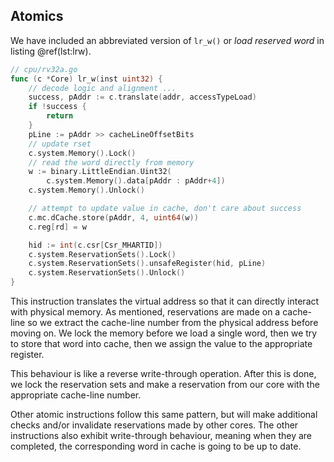 ## Atomics {#impl:atomics}

We have included an abbreviated version of `lr_w()` or *load reserved word* in listing\ \@ref(lst:lrw).

```.go
// cpu/rv32a.go
func (c *Core) lr_w(inst uint32) {
    // decode logic and alignment ...
	success, pAddr := c.translate(addr, accessTypeLoad)
	if !success {
		return
	}
	pLine := pAddr >> cacheLineOffsetBits
	// update rset
	c.system.Memory().Lock()
    // read the word directly from memory
	w := binary.LittleEndian.Uint32(
        c.system.Memory().data[pAddr : pAddr+4])
	c.system.Memory().Unlock()

	// attempt to update value in cache, don't care about success
	c.mc.dCache.store(pAddr, 4, uint64(w))
    c.reg[rd] = w

    hid := int(c.csr[Csr_MHARTID])
    c.system.ReservationSets().Lock()
    c.system.ReservationSets().unsafeRegister(hid, pLine)
    c.system.ReservationSets().Unlock()
}
```

This instruction translates the virtual address so that it can directly interact with physical memory.
As mentioned, reservations are made on a cache-line so we extract the cache-line number from the physical address before moving on.
We lock the memory before we load a single word, then we try to store that word into cache, then we assign the value to the appropriate register.

This behaviour is like a reverse write-through operation.
After this is done, we lock the reservation sets and make a reservation from our core with the appropriate cache-line number.

Other atomic instructions follow this same pattern, but will make additional checks and/or invalidate reservations made by other cores.
The other instructions also exhibit write-through behaviour, meaning when they are completed, the corresponding word in cache is going to be up to date.
